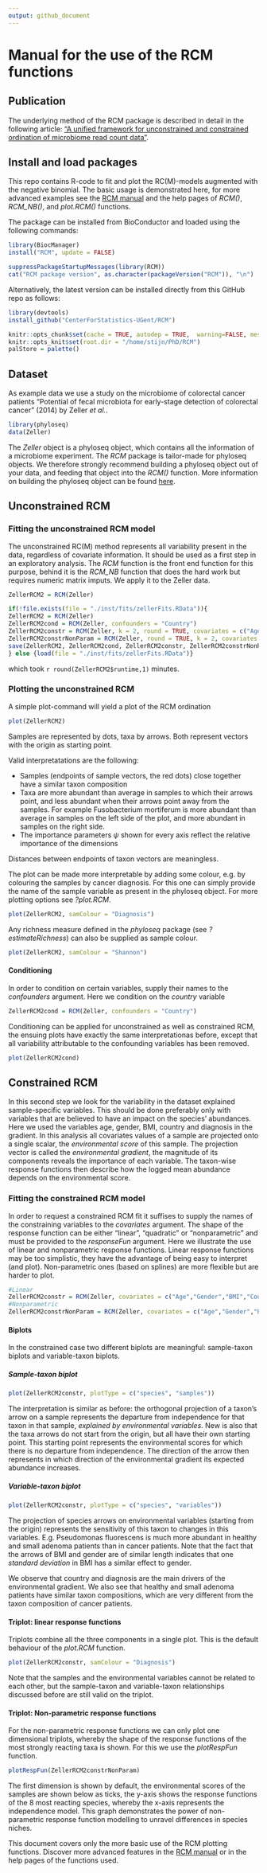 ```yaml
---
output: github_document
---
```


# Manual for the use of the RCM functions

## Publication

The underlying method of the RCM package is described in detail in the following article: ["A unified framework for unconstrained and constrained ordination of microbiome read count data"](https://journals.plos.org/plosone/article?id=10.1371/journal.pone.0205474).

## Install and load packages

This repo contains R-code to fit and plot the RC(M)-models augmented with the negative binomial. The basic usage is demonstrated here, for more advanced examples see the [RCM manual](http://users.ugent.be/~shawinke/RCMmanual) and the help pages of _RCM()_, *RCM_NB()*, and _plot.RCM()_ functions.

The package can be installed from BioConductor and loaded using the following commands:

```r
library(BiocManager)
install("RCM", update = FALSE)
```

```r
suppressPackageStartupMessages(library(RCM))
cat("RCM package version", as.character(packageVersion("RCM")), "\n")
```

Alternatively, the latest version can be installed directly from this GitHub repo as follows:

```r
library(devtools)
install_github("CenterForStatistics-UGent/RCM")
```


```r
knitr::opts_chunk$set(cache = TRUE, autodep = TRUE,  warning=FALSE, message=FALSE, echo=TRUE, eval=TRUE, tidy = TRUE, fig.width = 9, fig.height = 6, purl=TRUE, fig.show = "hold", cache.lazy = FALSE, fig.path = "README_figs/README-")
knitr::opts_knit$set(root.dir = "/home/stijn/PhD/RCM")
palStore = palette()
```

## Dataset

As example data we use a study on the microbiome of colorectal cancer patients "Potential of fecal microbiota for early-stage detection of colorectal cancer" (2014) by Zeller _et al._.

```r
library(phyloseq)
data(Zeller)
```

The _Zeller_ object is a phyloseq object, which contains all the information of a microbiome experiment. The _RCM_ package is tailor-made for phyloseq objects. We therefore strongly recommend building a phyloseq object out of your data, and feeding that object into the _RCM()_ function. More information on building the phyloseq object can be found [here](http://joey711.github.io/phyloseq/import-data.html).

## Unconstrained RCM

### Fitting the unconstrained RCM model

The unconstrained RC(M) method represents all variability present in the data, regardless of covariate information. It should be used as a first step in an exploratory analysis. The _RCM_ function is the front end function for this purpose, behind it is the *RCM_NB* function that does the hard work but requires numeric matrix imputs. We apply it to the Zeller data.

```r
ZellerRCM2 = RCM(Zeller)
```

```r
if(!file.exists(file = "./inst/fits/zellerFits.RData")){
ZellerRCM2 = RCM(Zeller)
ZellerRCM2cond = RCM(Zeller, confounders = "Country")
ZellerRCM2constr = RCM(Zeller, k = 2, round = TRUE, covariates = c("Age","Gender","BMI","Country", "Diagnosis"), responseFun = "linear")
ZellerRCM2constrNonParam = RCM(Zeller, round = TRUE, k = 2, covariates = c("Age","Gender","BMI","Country", "Diagnosis"), responseFun = "nonparametric")
save(ZellerRCM2, ZellerRCM2cond, ZellerRCM2constr, ZellerRCM2constrNonParam, file = "./inst/fits/zellerFits.RData")
} else {load(file = "./inst/fits/zellerFits.RData")}
```

which took `r round(ZellerRCM2$runtime,1)` minutes.

### Plotting the unconstrained RCM

A simple plot-command will yield a plot of the RCM ordination

```r
plot(ZellerRCM2)
```

Samples are represented by dots, taxa by arrows. Both represent vectors with the origin as starting point.

Valid interpretatations are the following:

 - Samples (endpoints of sample vectors, the red dots) close together have a similar taxon composition
 - Taxa are more abundant than average in samples to which their arrows point, and less abundant when their arrows point away from the samples. For example Fusobacterium mortiferum is more abundant than average in samples on the left side of the plot, and more abundant in samples on the right side.
 - The importance parameters $\psi$ shown for every axis reflect the relative importance of the dimensions
 
Distances between endpoints of taxon vectors are meaningless.

The plot can be made more interpretable by adding some colour, e.g. by colouring the samples by cancer diagnosis. For this one can simply provide the name of the sample variable as present in the phyloseq object. For more plotting options see _?plot.RCM_.

```r
plot(ZellerRCM2, samColour = "Diagnosis")
```

Any richness measure defined in the _phyloseq_ package (see _?estimateRichness_) can also be supplied as sample colour.

```r
plot(ZellerRCM2, samColour = "Shannon")
```

#### Conditioning

In order to condition on certain variables, supply their names to the _confounders_ argument. Here we condition on the _country_ variable

```r
ZellerRCM2cond = RCM(Zeller, confounders = "Country")
```

Conditioning can be applied for unconstrained as well as constrained RCM, the ensuing plots have exactly the same interpretationas before, except that all variability attributable to the confounding variables has been removed.

```r
plot(ZellerRCM2cond)
```

## Constrained RCM

In this second step we look for the variability in the dataset explained sample-specific variables. This should be done preferably only with variables that are believed to have an impact on the species' abundances. Here we used the variables age, gender, BMI, country and diagnosis in the gradient.
In this analysis all covariates values of a sample are projected onto a single scalar, the _environmental score_ of this sample. The projection vector is called the _environmental gradient_, the magnitude of its components reveals the importance of each variable. The taxon-wise response functions then describe how the logged mean abundance depends on the environmental score.

### Fitting the constrained RCM model

In order to request a constrained RCM fit it suffises to supply the names of the constraining variables to the _covariates_ argument. The shape of the response function can be either "linear", "quadratic" or "nonparametric" and must be provided to the _responseFun_ argument. Here we illustrate the use of linear and nonparametric response functions. Linear response functions may be too simplistic, they have the advantage of being easy to interpret (and plot). Non-parametric ones (based on splines) are more flexible but are harder to plot.

```r
#Linear
ZellerRCM2constr = RCM(Zeller, covariates = c("Age","Gender","BMI","Country", "Diagnosis"), responseFun = "linear")
#Nonparametric
ZellerRCM2constrNonParam = RCM(Zeller, covariates = c("Age","Gender","BMI","Country", "Diagnosis"), responseFun = "nonparametric")
```

#### Biplots

In the constrained case two different biplots are meaningful: sample-taxon biplots and variable-taxon biplots.

##### Sample-taxon biplot

```r
plot(ZellerRCM2constr, plotType = c("species", "samples"))
```

The interpretation is similar as before: the orthogonal projection of a taxon's arrow on a sample represents the departure from independence for that taxon in that sample, _explained by environmental variables_. New is also that the taxa arrows do not start from the origin, but all have their own starting point. This starting point represents the environmental scores for which there is no departure from independence. The direction of the arrow then represents in which direction of the environmental gradient its expected abundance increases.

##### Variable-taxon biplot

```r
plot(ZellerRCM2constr, plotType = c("species", "variables"))
```

The projection of species arrows on environmental variables (starting from the origin) represents the sensitivity of this taxon to changes in this variables. E.g. Pseudomonas fluorescens is much more abundant in healthy and small adenoma patients than in cancer patients. Note that the fact that the arrows of BMI and gender are of similar length indicates that one _standard deviation_ in BMI has a similar effect to gender.

We observe that country and diagnosis are the main drivers of the environmental gradient. We also see that healthy and small adenoma patients have similar taxon compositions, which are very different from the taxon composition of cancer patients.

#### Triplot: linear response functions

Triplots combine all the three components in a single plot. This is the default behaviour of the _plot.RCM_ function.

```r
plot(ZellerRCM2constr, samColour = "Diagnosis")
```

Note that the samples and the environmental variables cannot be related to each other, but the sample-taxon and variable-taxon relationships discussed before are still valid on the triplot.

#### Triplot: Non-parametric response functions

For the non-parametric response functions we can only plot one dimensional triplots, whereby the shape of the response functions of the most strongly reacting taxa is shown. For this we use the _plotRespFun_ function.

```r
plotRespFun(ZellerRCM2constrNonParam)
```

The first dimension is shown by default, the environmental scores of the samples are shown below as ticks, the y-axis shows the response functions of the 8 most reacting species, whereby the x-axis represents the independence model. This graph demonstrates the power of non-parametric response function modelling to unravel differences in species niches.

This document covers only the more basic use of the RCM plotting functions. Discover more advanced features in the [RCM manual](http://users.ugent.be/~shawinke/RCMmanual) or in the help pages of the functions used.
